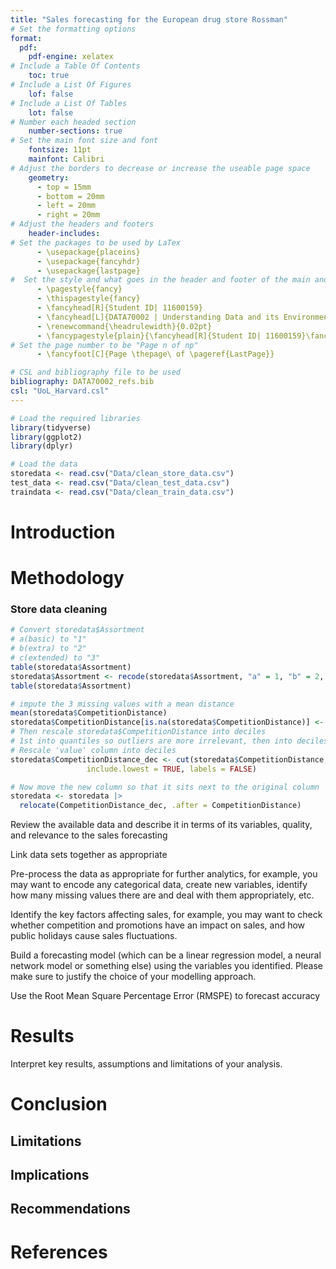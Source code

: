 ```yaml
---
title: "Sales forecasting for the European drug store Rossman"
# Set the formatting options
format:
  pdf:
    pdf-engine: xelatex
# Include a Table Of Contents
    toc: true
# Include a List Of Figures
    lof: false
# Include a List Of Tables
    lot: false
# Number each headed section
    number-sections: true
# Set the main font size and font
    fontsize: 11pt
    mainfont: Calibri
# Adjust the borders to decrease or increase the useable page space
    geometry:
      - top = 15mm
      - bottom = 20mm
      - left = 20mm
      - right = 20mm
# Adjust the headers and footers
    header-includes:
# Set the packages to be used by LaTex
      - \usepackage{placeins}
      - \usepackage{fancyhdr}
      - \usepackage{lastpage}
#  Set the style and what goes in the header and footer of the main and all other pages.
      - \pagestyle{fancy}
      - \thispagestyle{fancy}
      - \fancyhead[R]{Student ID| 11600159}
      - \fancyhead[L]{DATA70002 | Understanding Data and its Environment}
      - \renewcommand{\headrulewidth}{0.02pt}
      - \fancypagestyle{plain}{\fancyhead[R]{Student ID| 11600159}\fancyhead[L]{DATA70002 | Understanding Data and its Environment}\fancyfoot[C]{Page \thepage\ of \pageref{LastPage}}}
# Set the page number to be "Page n of np"
      - \fancyfoot[C]{Page \thepage\ of \pageref{LastPage}}

# CSL and bibliography file to be used
bibliography: DATA70002_refs.bib
csl: "UoL_Harvard.csl"
---
```


```{=html}
<style>
figcaption {
    text-align: center;
}
</style>
```

```r
# Load the required libraries
library(tidyverse)
library(ggplot2)
library(dplyr)
```

```r
# Load the data
storedata <- read.csv("Data/clean_store_data.csv")
test_data <- read.csv("Data/clean_test_data.csv")
traindata <- read.csv("Data/clean_train_data.csv")
```


\newpage

# Introduction

# Methodology

### Store data cleaning
```r
# Convert storedata$Assortment
# a(basic) to "1"
# b(extra) to "2"
# c(extended) to "3"
table(storedata$Assortment)
storedata$Assortment <- recode(storedata$Assortment, "a" = 1, "b" = 2, "c" = 3)
table(storedata$Assortment)
```

```r
# impute the 3 missing values with a mean distance
mean(storedata$CompetitionDistance)
storedata$CompetitionDistance[is.na(storedata$CompetitionDistance)] <- mean(storedata$CompetitionDistance)
# Then rescale storedata$CompetitionDistance into deciles
# 1st into quantiles so outliers are more irrelevant, then into deciles
# Rescale 'value' column into deciles
storedata$CompetitionDistance_dec <- cut(storedata$CompetitionDistance, breaks = quantile(storedata$CompetitionDistance, probs = seq(0, 1, by = 0.1)), 
                 include.lowest = TRUE, labels = FALSE)

# Now move the new column so that it sits next to the original column
storedata <- storedata |> 
  relocate(CompetitionDistance_dec, .after = CompetitionDistance)
```




Review the available data and describe it in terms of its variables, quality, and relevance to the sales forecasting
































Link data sets together as appropriate

Pre-process the data as appropriate for further analytics, for example, you may want to encode any categorical data, create new variables, identify how many missing values there are and deal with them appropriately, etc.

Identify the key factors affecting sales, for example, you may want to check whether competition and promotions have an impact on sales, and how public holidays cause sales fluctuations.

Build a forecasting model (which can be a linear regression model, a neural network model or something else) using the variables you identified. Please make sure to justify the choice of your modelling approach.

Use the Root Mean Square Percentage Error (RMSPE) to forecast accuracy

# Results

Interpret key results, assumptions and limitations of your analysis.

# Conclusion

## Limitations

## Implications

## Recommendations

# References
